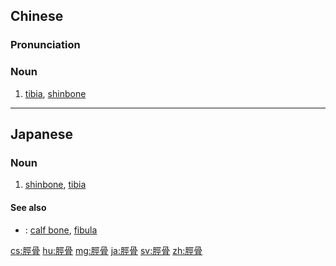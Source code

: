 {{also|胫骨}}
==Chinese==
{{zh-forms|s=胫骨}}

===Pronunciation===
{{zh-pron
|m=jìnggǔ
|c=ging3 gwat1
|mn=xm:kēng-kut
|cat=n
}}

===Noun===
{{zh-noun}}

# {{lb|zh|skeleton}} [[tibia]], [[shinbone]]

----

==Japanese==
{{ja-kanjitab|けい|こつ|yomi=o}}

===Noun===
{{ja-noun|けいこつ}}

# {{lb|ja|skeleton|sort=けいこつ}} [[shinbone]], [[tibia]]

====See also====
* {{ja-r|腓骨|ひこつ}}: [[calf bone]], [[fibula]]

[[cs:脛骨]]
[[hu:脛骨]]
[[mg:脛骨]]
[[ja:脛骨]]
[[sv:脛骨]]
[[zh:脛骨]]